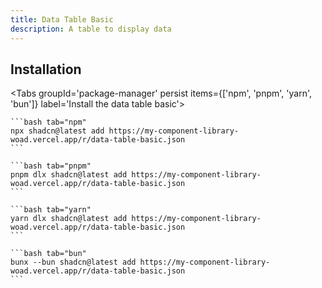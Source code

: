 ```yaml
---
title: Data Table Basic
description: A table to display data
---
```




## Installation

<div className="w-full flex justify-end">
    <OpenInV0Button url="https://my-component-library-woad.vercel.app/r/data-table-basic.json" />
</div>

<Tabs groupId='package-manager' persist items={['npm', 'pnpm', 'yarn', 'bun']} label='Install the data table basic'>

    ```bash tab="npm"
    npx shadcn@latest add https://my-component-library-woad.vercel.app/r/data-table-basic.json
    ```

    ```bash tab="pnpm"
    pnpm dlx shadcn@latest add https://my-component-library-woad.vercel.app/r/data-table-basic.json
    ```

    ```bash tab="yarn"
    yarn dlx shadcn@latest add https://my-component-library-woad.vercel.app/r/data-table-basic.json
    ```

    ```bash tab="bun"
    bunx --bun shadcn@latest add https://my-component-library-woad.vercel.app/r/data-table-basic.json
    ```
</Tabs>
